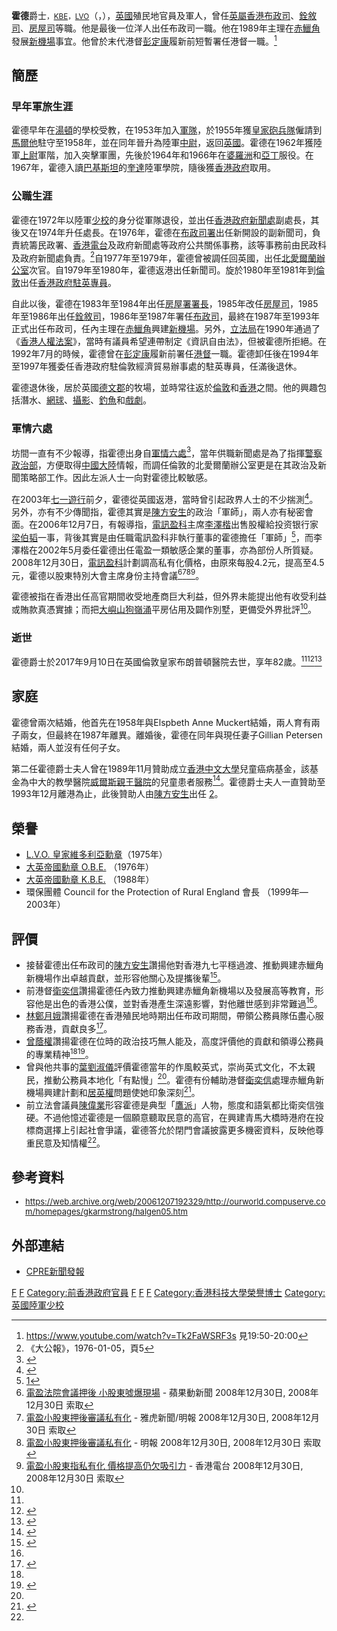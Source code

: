 {{Infobox officeholder
| honorific-prefix = 
|name = Sir David Ford<br>霍德爵士
|image = [[File:David_Robert_Ford.jpg|200px]]
|office = [[英屬香港|英屬香港]]第5任[[香港特別行政區政務司司長|布政司]]
|governor_general= [[鍾逸傑|鍾逸傑爵士]]（署理）{{to}}[[衛奕信|衛奕信爵士]]{{to}}[[彭定康|彭定康]]
|term_start = 1987年2月12日
|term_end = 1993年11月28日
|predecessor= [[鍾逸傑|鍾逸傑爵士]]
|successor= [[陳方安生|陳方安生]]
|office1 = [[英屬香港|英屬香港]]第4任[[公務員事務局|銓敘司]]
|governor_general1= [[尤德|尤德爵士]]
|term_start1 = 1985年8月17日
|term_end1 = 1987年1月5日
|predecessor1= [[羅能士|羅能士]]
|successor1= [[高禮和|高禮和]]
|office2 = [[英屬香港|英屬香港]]第4任[[房屋局|房屋司]]
|governor_general2= [[尤德|尤德爵士]]
|term_start2 = 1985年2月10日
|term_end2 = 1985年8月17日
|predecessor2= [[廖本懷|廖本懷]]
|successor2= [[杜迪|杜迪]]
|office3 = [[英屬香港|英屬香港]]第1任新聞司
|governor_general3= [[麥理浩|麥理浩爵士]]
|term_start3 = 1979年1月12日
|term_end3 = 1980年5月
|successor3= [[施恪|施恪]]
|birth_date = {{birth date|1935|2|22}}
|birth_place = {{UK}}
|death_date = {{death date and age|2017|9|10|1935|2|22}}
|death_place = {{UK}}[[倫敦|倫敦]]
|nationality = {{UK}}
| educate =
*奎達陸軍學院
*英國皇家國防研究學院
}}
'''霍德'''爵士<span style="font-size:smaller;">，[[KBE|KBE]]，[[皇家維多利亞勳章|LVO]]</span>（{{lang-en|Sir '''David Robert Ford'''}}，{{bd|1935年|2月22日|2017年|9月10日|Ford, Sir David}}），[[英國|英國]]殖民地官員及軍人，曾任[[英屬香港|英屬香港]][[香港特別行政區政務司司長|布政司]]、[[銓敘司|銓敘司]]、[[房屋局|房屋司]]等職。他是最後一位洋人出任布政司一職。他在1989年主理在[[赤鱲角|赤鱲角]]發展[[玫瑰園計劃|新機場]]事宜。他曾於末代港督[[彭定康|彭定康]]履新前短暫署任港督一職。<ref>https://www.youtube.com/watch?v=Tk2FaWSRF3s 見19:50-20:00</ref>

== 簡歷 ==
===早年軍旅生涯===
霍德早年在[[湯頓|湯頓]]的學校受教，在1953年加入[[英國陸軍|軍隊]]，於1955年獲[[皇家砲兵隊|皇家砲兵隊]]僱請到[[馬爾他|馬爾他]]駐守至1958年，並在同年晉升為陸軍[[中尉|中尉]]，返回[[英國|英國]]。霍德在1962年獲陸軍[[上尉|上尉]]軍階，加入突擊軍團，先後於1964年和1966年在[[婆羅洲|婆羅洲]]和[[亞丁|亞丁]]服役。在1967年，霍德入讀[[巴基斯坦|巴基斯坦]]的[[奎達|奎達]]陸軍學院，隨後獲[[港英政府|香港政府]]取用。

===公職生涯===
霍德在1972年以陸軍[[少校|少校]]的身分從軍隊退役，並出任[[香港政府新聞處|香港政府新聞處]]副處長，其後又在1974年升任處長。在1976年，霍德在[[布政司署|布政司署]]出任新開設的副新聞司，負責統籌民政署、[[香港電台|香港電台]]及政府新聞處等政府公共關係事務，該等事務前由民政科及政府新聞處負責。<ref>《大公報》，1976-01-05，頁5</ref>自1977年至1979年，霍德曾被調任回英國，出任[[北愛爾蘭辦公室|北愛爾蘭辦公室]]次官。自1979年至1980年，霍德返港出任新聞司。旋於1980年至1981年到[[倫敦|倫敦]]出任[[香港政府駐英專員|香港政府駐英專員]]。

自此以後，霍德在1983年至1984年出任[[房屋署|房屋署署長]]，1985年改任[[房屋局|房屋司]]，1985年至1986年出任[[銓敘司|銓敘司]]，1986年至1987年署任[[香港布政司|布政司]]，最終在1987年至1993年正式出任布政司，任內主理在[[赤鱲角|赤鱲角]]興建[[香港國際機場|新機場]]。另外，[[香港立法局|立法局]]在1990年通過了《[[香港人權法案|香港人權法案]]》，當時有議員希望連帶制定《資訊自由法》，但被霍德所拒絕。在1992年7月的時候，霍德曾在[[彭定康|彭定康]]履新前署任[[港督|港督]]一職。霍德卸任後在1994年至1997年獲委任香港政府駐倫敦經濟貿易辦事處的駐英專員，任滿後退休。

霍德退休後，居於英國[[德文郡|德文郡]]的牧場，並時常往返於[[倫敦|倫敦]]和[[香港|香港]]之間。他的興趣包括潛水、[[網球|網球]]、[[攝影|攝影]]、[[釣魚|釣魚]]和[[戲劇|戲劇]]。

===軍情六處===
坊間一直有不少報導，指霍德出身自[[軍情六處|軍情六處]]<ref>{{Cite web |url=http://slave.wwpnews.net/news.phtml?news_id=PL0609050006&loc=any&cat=057PL&no_combo=1&PHPSESSID=166040c1405a6f8ad81ee8afa90c2c02 |title=存档副本 |access-date=2006-12-08 |archive-url=https://web.archive.org/web/20070927215133/http://slave.wwpnews.net/news.phtml?news_id=PL0609050006&loc=any&cat=057PL&no_combo=1&PHPSESSID=166040c1405a6f8ad81ee8afa90c2c02 |archive-date=2007-09-27 |dead-url=yes }}</ref>，當年供職新聞處是為了指揮[[政治部_(皇家香港警察)|警察政治部]]，方便取得[[中國大陸|中國大陸]]情報，而調任倫敦的北愛爾蘭辦公室更是在其政治及新聞策略部工作。因此左派人士一向對霍德比較敏感。

在2003年[[七一遊行|七一遊行]]前夕，霍德從英國返港，當時曾引起政界人士的不少揣測<ref>{{cite news |title=‘Colonial and aloof’ but ‘progressive’: reflections on David Ford |url=www.scmp.com/news/hong-kong/politics/article/2110636/progressive-democracy-colonial-and-aloof-officials-lawmakers |accessdate=2021-08-31 |work=South China Morning Post |date=2017-09-11 |language=en}}</ref>。另外，亦有不少傳聞指，霍德其實是[[陳方安生|陳方安生]]的政治「軍師」，兩人亦有秘密會面。在2006年12月7日，有報導指，[[電訊盈科|電訊盈科]]主席[[李澤楷|李澤楷]]出售股權給投资银行家[[梁伯韬|梁伯韬]]一事，背後其實是由任職電訊盈科非執行董事的霍德擔任「軍師」<ref>[http://www.quamnet.com/fcgi-bin/c/cnews.fpl?par2=2&par3=1%203&par4=20061207105502]</ref>{{dead link}}，而李澤楷在2002年5月委任霍德出任電盈一類敏感企業的董事，亦為部份人所質疑。2008年12月30日，[[電訊盈科|電訊盈科]]計劃調高私有化價格，由原來每股4.2元，提高至4.5元，霍德以股東特別大會主席身份主持會議<ref>[http://www.appleactionews.com/site/art_main.cfm?&iss_id=20081230&sec_id=7015342&art_id=12030753&media_id=1&dis_type=text 電盈法院會議押後 小股東噓爆現場] {{webarchive|url=https://web.archive.org/web/20081216233250/http://www.appleactionews.com/site/art_main.cfm |date=2008-12-16 }} - 蘋果動新聞 2008年12月30日, 2008年12月30日 索取</ref><ref>[http://hk.news.yahoo.com/article/081230/4/9yzd.html 電盈小股東押後審議私有化] - 雅虎新聞/明報 2008年12月30日, 2008年12月30日 索取</ref><ref>[http://www.mpinews.com/htm/INews/20081230/ea21335i.htm 電盈小股東押後審議私有化] {{webarchive|url=https://web.archive.org/web/20090413184138/http://www.mpinews.com/htm/INews/20081230/ea21335i.htm |date=2009-04-13 }} - 明報 2008年12月30日, 2008年12月30日 索取</ref><ref>[http://www.rthk.org.hk/rthk/news/cfinance/news.htm?cfinance&20081230&55&548690  電盈小股東指私有化 價格提高仍欠吸引力] - 香港電台 2008年12月30日, 2008年12月30日 索取</ref>。

霍德被指在香港出任高官期間收受地產商巨大利益，但外界未能提出他有收受利益或賄款真憑實據；而把[[大嶼山|大嶼山]][[狗嶺涌|狗嶺涌]]平房佔用及闢作別墅，更備受外界批評<ref name="oncc170910"/>。

===逝世===
霍德爵士於2017年9月10日在英國倫敦皇家布朗普頓醫院去世，享年82歲。<ref name="mp170911"/><ref name="oncc170910">{{cite news|url=http://hk.on.cc/hk/bkn/cnt/news/20170910/bkn-20170910220336706-0910_00822_001.html|title=前殖民地最大貪官前布政司霍德逝世　終年82歲|work=東網|date=2017-09-10|language=zh-yue}}</ref><ref>{{cite news|url=http://www.ejinsight.com/20170911-former-chief-secretary-david-ford-passes-away-at-age-82/|title=Former chief secretary David Ford passes away at age 82|work=ejinsight|date=2017-09-11}}</ref>

==家庭==
霍德曾兩次結婚，他首先在1958年與Elspbeth Anne Muckert結婚，兩人育有兩子兩女，但最終在1987年離異。離婚後，霍德在同年與現任妻子Gillian Petersen結婚，兩人並沒有任何子女。

第二任霍德爵士夫人曾在1989年11月贊助成立[[香港中文大學|香港中文大學]]兒童癌病基金，該基金為中大的教學醫院[[威爾斯親王醫院|威爾斯親王醫院]]的兒童患者服務<ref>{{cite news |title=Gloria's so grateful for charity that saved her life |url=www.scmp.com/news/hong-kong/article/1084970/glorias-so-grateful-charity-saved-her-life |accessdate=2021-08-31 |work=South China Morning Post |date=2012-11-18 |language=en}}</ref>。霍德爵士夫人一直贊助至1993年12月離港為止，此後贊助人由[[陳方安生|陳方安生]]出任 [https://web.archive.org/web/20070103114836/http://www.ccf.org.hk/chi/who1.php]。

==榮譽==
*[[皇家維多利亞勳章|L.V.O. 皇家維多利亞勳章]]（1975年）
*[[OBE|大英帝國勳章 O.B.E.]] （1976年）
*[[KBE|大英帝國勳章 K.B.E.]] （1988年）
*環保團體 Council for the Protection of Rural England 會長 （1999年—2003年）

==評價==
* 接替霍德出任布政司的[[陳方安生|陳方安生]]讚揚他對香港九七平穩過渡、推動興建赤鱲角新機場作出卓越貢獻，並形容他關心及提攜後輩<ref name="mp170911">{{Cite news |url=https://news.mingpao.com/pns/dailynews/web_tc/article/20170911/s00001/1505066668724 |title=前布政司霍德逝世 享年82 |date=2017-09-11 |work=明報}}</ref>。
* 前港督[[衛奕信|衛奕信]]讚揚霍德任內致力推動興建赤鱲角新機場以及發展高等教育，形容他是出色的香港公僕，並對香港產生深遠影響，對他離世感到非常難過<ref name="mp1709112"/>。
* [[林鄭月娥|林鄭月娥]]讚揚霍德在香港殖民地時期出任布政司期間，帶領公務員隊伍盡心服務香港，貢獻良多<ref name="mp1709112">{{Cite news |url=https://news.mingpao.com/ins/instantnews/web_tc/article/20170911/s00001/1505134814230 |title=前布政司霍德逝世　衛奕信：港應感激貢獻　彭定康：熱愛香港 |date=2017-09-11 |work=明報}}</ref>。
* [[曾蔭權|曾蔭權]]讚揚霍德在位時的政治技巧無人能及，高度評價他的貢獻和領導公務員的專業精神<ref name="mp1709112"/><ref>{{Cite news |url=https://www.hk01.com/%E6%B8%AF%E8%81%9E/118377/%E5%89%8D%E5%B8%83%E6%94%BF%E5%8F%B8%E9%9C%8D%E5%BE%B7%E9%80%9D%E4%B8%96-%E5%BD%AD%E5%AE%9A%E5%BA%B7%E8%AE%9A%E6%9C%89%E5%B0%88%E6%A5%AD%E7%B2%BE%E7%A5%9E-%E6%9B%BE%E8%94%AD%E6%AC%8A-%E5%BF%8D%E4%B8%8D%E4%BD%8F%E6%B5%81%E6%B7%9A |title= 前布政司霍德逝世　彭定康讚有專業精神　曾蔭權：忍不住流淚 |date=2017-09-11 |work=香港01}}</ref>。
* 曾與他共事的[[葉劉淑儀|葉劉淑儀]]評價霍德當年的作風較英式，崇尚英式文化，不太親民，推動公務員本地化「有點慢」<ref name="mp170911"/>。霍德有份輔助港督[[衛奕信|衛奕信]]處理赤鱲角新機場興建計劃和[[居英權|居英權]]問題使她印象深刻<ref name="hk01">{{Cite news |url=https://www.hk01.com/%E6%B8%AF%E8%81%9E/118191/%E5%89%8D%E5%B8%83%E6%94%BF%E5%8F%B8%E9%9C%8D%E5%BE%B7%E9%80%9D%E4%B8%96-%E4%BA%AB%E5%B9%B482%E6%AD%B2-%E5%8A%89%E6%85%A7%E5%8D%BF%E6%86%B6%E6%94%BF%E6%B2%BB%E6%89%8B%E8%85%95%E9%9D%9E%E5%B8%B8%E5%8E%B2%E5%AE%B3 |title=前布政司霍德逝世　享年82歲　劉慧卿憶政治手腕非常厲害 |date=2017-09-10 |work=香港01}}</ref>。
* 前立法會議員[[陳偉業|陳偉業]]形容霍德是典型「[[鷹派|鷹派]]」人物，態度和語氣都比衛奕信強硬。不過他憶述霍德是一個願意聽取民意的高官，在興建青馬大橋時港府在投標商選擇上引起社會爭議，霍德答允於閉門會議披露更多機密資料，反映他尊重民意及知情權<ref name="hk01"/>。

==參考資料==
{{reflist|2}}
<div style="font-size:small">
*[https://web.archive.org/web/20061207192329/http://ourworld.compuserve.com/homepages/gkarmstrong/halgen05.htm https://web.archive.org/web/20061207192329/http://ourworld.compuserve.com/homepages/gkarmstrong/halgen05.htm] 
</div>

==外部連結==
* [https://web.archive.org/web/20061207103847/http://www.cpre.org.uk/news-releases/news-rel-1999/041-99.htm CPRE新聞發報]

{{s-start}}
{{s-off}}
{{s-bef | before=[[鍾逸傑|鍾逸傑]]爵士}}
{{s-ttl | title=[[香港特別行政區政務司司長|布政司]]| years=1986年－1993年}}
{{s-aft | after=[[陳方安生|陳方安生]]}}
{{s-bef | before=[[羅能士|羅能士]]}}
{{s-ttl | title=[[公務員事務局|銓敘司]] | years=1985年－1986年}}
{{s-aft | after=[[高禮和|高禮和]]}}
{{s-bef | before=[[廖本懷|廖本懷]]}}
{{s-ttl | title=[[房屋局|房屋司]] | years=1985年}}
{{s-aft | after=[[杜迪|杜迪]]}}
{{s-new}}
{{s-ttl | title=新聞司 | years=1979年－1980年}}
{{s-aft | after=[[施恪|施恪]]}}
{{s-gov}}
{{s-bef | before=[[衛綸書|衛綸書]]}}
{{s-ttl | title=[[房屋署|房屋署署長]] | years=1983年－1984年}}
{{s-aft | after=[[彭玉陵|彭玉陵]]}}
{{s-bef | before=[[黎敦義|黎敦義]]}}
{{s-ttl | title=[[港府駐英專員|香港政府駐倫敦辦事處專員]] | years=1980年－1981年}}
{{s-aft | after=[[姬達|姬達爵士]]}}
{{s-new}}
{{s-ttl | title=[[新聞科|副新聞司]] | years=1976年<!--1976-01~1976-06-->}}
{{s-aft | after=[[屈珩|屈珩]]}}
{{s-bef | before=[[華德|華德]]}}
{{s-ttl | title=[[政府新聞處|政府新聞處處長]] | years=1972年－1976年}}
{{s-aft | after=[[黎明_(傳媒及出版界人士)|黎明]]}}
{{end}}
{{香港布政司}}
{{香港立法局議員 (1985-1988)}}
{{香港立法局議員 (1988-1991)}}
{{香港立法局議員 (1991-1995)}}
{{DEFAULTSORT:Ford, David Robert}}
[[Category:1935年出生|F]]
[[Category:英國政治人物|F]]
[[Category:前香港政府官員|Category:前香港政府官員]]
[[Category:KBE勳銜|F]]
[[Category:前香港行政局議員|F]]
[[Category:前香港立法局議員|F]]
[[Category:香港科技大學榮譽博士|Category:香港科技大學榮譽博士]]
[[Category:英國陸軍少校|Category:英國陸軍少校]]